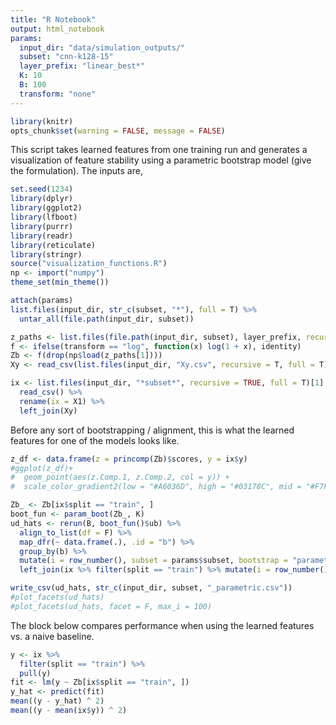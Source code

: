 ```yaml
---
title: "R Notebook"
output: html_notebook
params:
  input_dir: "data/simulation_outputs/"
  subset: "cnn-k128-15"
  layer_prefix: "linear_best*"
  K: 10
  B: 100
  transform: "none"
---
```


```r
library(knitr)
opts_chunk$set(warning = FALSE, message = FALSE)
```

This script takes learned features from one training run and generates a
visualization of feature stability using a parametric bootstrap model (give the
formulation). The inputs are,

```r
set.seed(1234)
library(dplyr)
library(ggplot2)
library(lfboot)
library(purrr)
library(readr)
library(reticulate)
library(stringr)
source("visualization_functions.R")
np <- import("numpy")
theme_set(min_theme())
```

```r
attach(params)
list.files(input_dir, str_c(subset, "*"), full = T) %>%
  untar_all(file.path(input_dir, subset))
```

```r
z_paths <- list.files(file.path(input_dir, subset), layer_prefix, recursive = T, full = T)
f <- ifelse(transform == "log", function(x) log(1 + x), identity)
Zb <- f(drop(np$load(z_paths[1])))
Xy <- read_csv(list.files(input_dir, "Xy.csv", recursive = T, full = T)[1])
```

```r
ix <- list.files(input_dir, "*subset*", recursive = TRUE, full = T)[1] %>%
  read_csv() %>%
  rename(ix = X1) %>%
  left_join(Xy)
```

Before any sort of bootstrapping / alignment, this is what the learned features
for one of the models looks like.

```r
z_df <- data.frame(z = princomp(Zb)$scores, y = ix$y)
#ggplot(z_df)+
#  geom_point(aes(z.Comp.1, z.Comp.2, col = y)) +
#  scale_color_gradient2(low = "#A6036D", high = "#03178C", mid = "#F7F7F7")
```

```r
Zb_ <- Zb[ix$split == "train", ]
boot_fun <- param_boot(Zb_, K)
ud_hats <- rerun(B, boot_fun()$ub) %>%
  align_to_list(df = F) %>%
  map_dfr(~ data.frame(.), .id = "b") %>%
  group_by(b) %>%
  mutate(i = row_number(), subset = params$subset, bootstrap = "parametric") %>%
  left_join(ix %>% filter(split == "train") %>% mutate(i = row_number()))
```

```r
write_csv(ud_hats, str_c(input_dir, subset, "_parametric.csv"))
#plot_facets(ud_hats)
#plot_facets(ud_hats, facet = F, max_i = 100)
```

The block below compares performance when using the learned features vs. a naive
baseline.

```r
y <- ix %>%
  filter(split == "train") %>%
  pull(y)
fit <- lm(y ~ Zb[ix$split == "train", ])
y_hat <- predict(fit)
mean((y - y_hat) ^ 2)
mean((y - mean(ix$y)) ^ 2)
```
